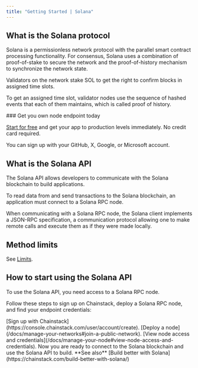 ---
title: "Getting Started | Solana"
---

## What is the Solana protocol

Solana is a permissionless network protocol with the parallel smart contract processing functionality. For consensus, Solana uses a combination of proof-of-stake to secure the network and the proof-of-history mechanism to synchronize the network state.

Validators on the network stake SOL to get the right to confirm blocks in assigned time slots.

To get an assigned time slot, validator nodes use the sequence of hashed events that each of them maintains, which is called proof of history.

<Check>
  ### Get you own node endpoint today

  [Start for free](https://console.chainstack.com/) and get your app to production levels immediately. No credit card required.

  You can sign up with your GitHub, X, Google, or Microsoft account.
</Check>

## What is the Solana API

The Solana API allows developers to communicate with the Solana blockchain to build applications.

To read data from and send transactions to the Solana blockchain, an application must connect to a Solana RPC node.

When communicating with a Solana RPC node, the Solana client implements a JSON-RPC specification, a communication protocol allowing one to make remote calls and execute them as if they were made locally.

## Method limits

See [Limits](/docs/limits).

## How to start using the Solana API

To use the Solana API, you need access to a Solana RPC node.

Follow these steps to sign up on Chainstack, deploy a Solana RPC node, and find your endpoint credentials:

<Steps>
<Step>
[Sign up with Chainstack](https://console.chainstack.com/user/account/create).
</Step>
<Step>
[Deploy a node](/docs/manage-your-networks#join-a-public-network).
</Step>
<Step>
[View node access and credentials](/docs/manage-your-node#view-node-access-and-credentials).
</Step>
</Steps>
Now you are ready to connect to the Solana blockchain and use the Solana API to build.

<Info>
  **See also**
  [Build better with Solana](https://chainstack.com/build-better-with-solana/)
</Info>
